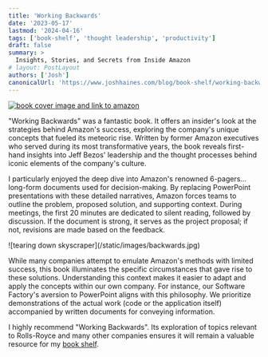 ```yaml
---
title: 'Working Backwards'
date: '2023-05-17'
lastmod: '2024-04-16'
tags: ['book-shelf', 'thought leadership', 'productivity']
draft: false
summary: >
  Insights, Stories, and Secrets from Inside Amazon
# layout: PostLayout
authors: ['Josh']
canonicalUrl: 'https://www.joshhaines.com/blog/book-shelf/working-backwards'
---
```


<div className="mx-auto w-1/3">
  <a href="https://www.amazon.com/Working-Backwards-Insights-Stories-Secrets-ebook/dp/B08BYCQBZN">
    <img
      alt="book cover image and link to amazon"
      src="https://m.media-amazon.com/images/I/51X6o6WBRWL._SY445_SX342_.jpg"
    />
  </a>
</div>

"Working Backwards" was a fantastic book. It offers an insider's look at the strategies behind Amazon's success, exploring the company's unique concepts that fueled its meteoric rise. Written by former Amazon executives who served during its most transformative years, the book reveals first-hand insights into Jeff Bezos' leadership and the thought processes behind iconic elements of the company's culture.

I particularly enjoyed the deep dive into Amazon's renowned 6-pagers... long-form documents used for decision-making. By replacing PowerPoint presentations with these detailed narratives, Amazon forces teams to outline the problem, proposed solution, and supporting context. During meetings, the first 20 minutes are dedicated to silent reading, followed by discussion. If the document is strong, it serves as the project proposal; if not, revisions are made based on the feedback.

<div className="-mx-2 flex flex-wrap justify-center overflow-hidden xl:-mx-2">
  <div className="my-1 w-full overflow-hidden px-2 xl:my-1 xl:w-1/2 xl:px-2">
    ![tearing down skyscraper](/static/images/backwards.jpg)
  </div>
</div>

While many companies attempt to emulate Amazon's methods with limited success, this book illuminates the specific circumstances that gave rise to these solutions. Understanding this context makes it easier to adapt and apply the concepts within our own company. For instance, our Software Factory's aversion to PowerPoint aligns with this philosophy. We prioritize demonstrations of the actual work (code or the application itself) accompanied by written documents for conveying information.

I highly recommend "Working Backwards". Its exploration of topics relevant to Rolls-Royce and many other companies ensures it will remain a valuable resource for my [book shelf](/blog/book-shelf).
